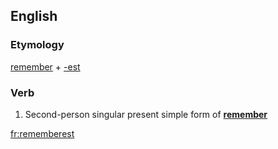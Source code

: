 ==English==

===Etymology===
[[remember]] + [[-est]]

===Verb===
{{head|en|verb form}}

# {{context|archaic|lang=en}} Second-person singular present simple form of '''[[remember]]'''

[[fr:rememberest]]